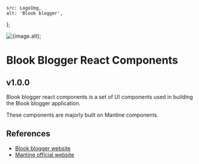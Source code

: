 
<Meta title="Blook blogger/Introduction"/>

	src: LogoImg,
	alt: 'Blook blogger',
};

<img src={image.src} alt={image.alt} width={72} height={72}/>;

# Blook Blogger React Components
## v1.0.0

<p>Blook blogger react components is a set of UI components used in building the Blook blogger application.</p>
<p>These components are majorly built on Mantine components.</p>

## References
<ul>
	<li><a href="https://blook-blogger.netlify.app/" target="_blank" rel="noreferrer">Blook blogger website</a></li>
	<li><a href="https://mantine.dev/" target="_blank" rel="noreferrer">Mantine official website</a></li>
</ul>
